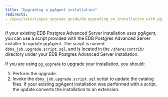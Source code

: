 ```yaml
---
title: "Upgrading a pgAgent installation"
redirects:
- /epas/latest/epas_upgrade_guide/04_upgrading_an_installation_with_pg_upgrade/04_upgrading_a_pgAgent_installation/
---
```


If your existing EDB Postgres Advanced Server installation uses pgAgent, you can use a script provided with the EDB Postgres Advanced Server installer to update pgAgent. The script is named `dbms_job.upgrade.script.sql`, and is located in the `/share/contrib/` directory under your EDB Postgres Advanced Server installation.

If you are using `pg_upgrade` to upgrade your installation, you should:

1.  Perform the upgrade.
2.  Invoke the `dbms_job.upgrade.script.sql` script to update the catalog files. If your existing pgAgent installation was performed with a script, the update converts the installation to an extension.
